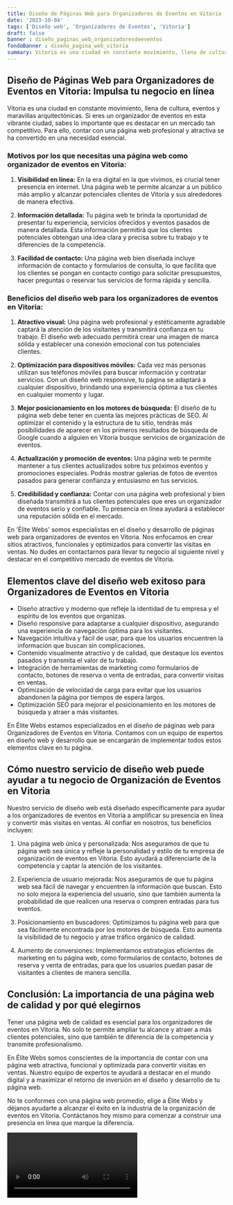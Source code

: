 ```yaml
---
title: Diseño de Páginas Web para Organizadores de Eventos en Vitoria
date: '2023-10-04'
tags: ['Diseño web', 'Organizadores de Eventos', 'Vitoria']
draft: false
banner : diseño_paginas_web_organizadoresdeeventos
fondoBanner : diseño_pagina_web_vitoria
summary: Vitoria es una ciudad en constante movimiento, llena de cultura, eventos y maravillas arquitectónicas. Si eres un organizador de eventos en esta vibrante ciudad, sabes lo importante que es destacar en un mercado tan competitivo. Para ello, contar con una página web profesional y atractiva se ha convertido en una necesidad esencial.
---
```


## **Diseño de Páginas Web para Organizadores de Eventos en Vitoria: Impulsa tu negocio en línea**

Vitoria es una ciudad en constante movimiento, llena de cultura, eventos y maravillas arquitectónicas. Si eres un organizador de eventos en esta vibrante ciudad, sabes lo importante que es destacar en un mercado tan competitivo. Para ello, contar con una página web profesional y atractiva se ha convertido en una necesidad esencial.

### **Motivos por los que necesitas una página web como organizador de eventos en Vitoria:**

1. **Visibilidad en línea:** En la era digital en la que vivimos, es crucial tener presencia en internet. Una página web te permite alcanzar a un público más amplio y alcanzar potenciales clientes de Vitoria y sus alrededores de manera efectiva.

2. **Información detallada:** Tu página web te brinda la oportunidad de presentar tu experiencia, servicios ofrecidos y eventos pasados de manera detallada. Esta información permitirá que los clientes potenciales obtengan una idea clara y precisa sobre tu trabajo y te diferencies de la competencia.

3. **Facilidad de contacto:** Una página web bien diseñada incluye información de contacto y formularios de consulta, lo que facilita que los clientes se pongan en contacto contigo para solicitar presupuestos, hacer preguntas o reservar tus servicios de forma rápida y sencilla.

### **Beneficios del diseño web para los organizadores de eventos en Vitoria:**

1. **Atractivo visual:** Una página web profesional y estéticamente agradable captará la atención de los visitantes y transmitirá confianza en tu trabajo. El diseño web adecuado permitirá crear una imagen de marca sólida y establecer una conexión emocional con tus potenciales clientes.

2. **Optimización para dispositivos móviles:** Cada vez más personas utilizan sus teléfonos móviles para buscar información y contratar servicios. Con un diseño web responsive, tu página se adaptará a cualquier dispositivo, brindando una experiencia óptima a tus clientes en cualquier momento y lugar.

3. **Mejor posicionamiento en los motores de búsqueda:** El diseño de tu página web debe tener en cuenta las mejores prácticas de SEO. Al optimizar el contenido y la estructura de tu sitio, tendrás más posibilidades de aparecer en los primeros resultados de búsqueda de Google cuando a alguien en Vitoria busque servicios de organización de eventos.

4. **Actualización y promoción de eventos:** Una página web te permite mantener a tus clientes actualizados sobre tus próximos eventos y promociones especiales. Podrás mostrar galerías de fotos de eventos pasados para generar confianza y entusiasmo en tus servicios.

5. **Credibilidad y confianza:** Contar con una página web profesional y bien diseñada transmitirá a tus clientes potenciales que eres un organizador de eventos serio y confiable. Tu presencia en línea ayudará a establecer una reputación sólida en el mercado.

En 'Élite Webs' somos especialistas en el diseño y desarrollo de páginas web para organizadores de eventos en Vitoria. Nos enfocamos en crear sitios atractivos, funcionales y optimizados para convertir las visitas en ventas. No dudes en contactarnos para llevar tu negocio al siguiente nivel y destacar en el competitivo mercado de eventos de Vitoria.

<GifSeo />

<Cta />

## Elementos clave del diseño web exitoso para Organizadores de Eventos en Vitoria

- Diseño atractivo y moderno que refleje la identidad de tu empresa y el espíritu de los eventos que organizas.
- Diseño responsive para adaptarse a cualquier dispositivo, asegurando una experiencia de navegación óptima para los visitantes.
- Navegación intuitiva y fácil de usar, para que los usuarios encuentren la información que buscan sin complicaciones.
- Contenido visualmente atractivo y de calidad, que destaque los eventos pasados y transmita el valor de tu trabajo.
- Integración de herramientas de marketing como formularios de contacto, botones de reserva o venta de entradas, para convertir visitas en ventas.
- Optimización de velocidad de carga para evitar que los usuarios abandonen la página por tiempos de espera largos.
- Optimización SEO para mejorar el posicionamiento en los motores de búsqueda y atraer a más visitantes.

En Élite Webs estamos especializados en el diseño de páginas web para Organizadores de Eventos en Vitoria. Contamos con un equipo de expertos en diseño web y desarrollo que se encargarán de implementar todos estos elementos clave en tu página.

## Cómo nuestro servicio de diseño web puede ayudar a tu negocio de Organización de Eventos en Vitoria

Nuestro servicio de diseño web está diseñado específicamente para ayudar a los organizadores de eventos en Vitoria a amplificar su presencia en línea y convertir más visitas en ventas. Al confiar en nosotros, tus beneficios incluyen:

1. Una página web única y personalizada: Nos aseguramos de que tu página web sea única y refleje la personalidad y estilo de tu empresa de organización de eventos en Vitoria. Esto ayudará a diferenciarte de la competencia y captar la atención de los visitantes.

2. Experiencia de usuario mejorada: Nos aseguramos de que tu página web sea fácil de navegar y encuentren la información que buscan. Esto no solo mejora la experiencia del usuario, sino que también aumenta la probabilidad de que realicen una reserva o compren entradas para tus eventos.

3. Posicionamiento en buscadores: Optimizamos tu página web para que sea fácilmente encontrada por los motores de búsqueda. Esto aumenta la visibilidad de tu negocio y atrae tráfico orgánico de calidad.

4. Aumento de conversiones: Implementamos estrategias eficientes de marketing en tu página web, como formularios de contacto, botones de reserva y venta de entradas, para que los usuarios puedan pasar de visitantes a clientes de manera sencilla.

## Conclusión: La importancia de una página web de calidad y por qué elegirnos

Tener una página web de calidad es esencial para los organizadores de eventos en Vitoria. No solo te permite ampliar tu alcance y atraer a más clientes potenciales, sino que también te diferencia de la competencia y transmite profesionalismo.

En Élite Webs somos conscientes de la importancia de contar con una página web atractiva, funcional y optimizada para convertir visitas en ventas. Nuestro equipo de expertos te ayudará a destacar en el mundo digital y a maximizar el retorno de inversión en el diseño y desarrollo de tu página web.

No te conformes con una página web promedio, elige a Élite Webs y déjanos ayudarte a alcanzar el éxito en la industria de la organización de eventos en Vitoria. Contáctanos hoy mismo para comenzar a construir una presencia en línea que marque la diferencia.

<Video />

<CtaBot job='Organizadores de Eventos' city='Vitoria'/>

<Gmaps query='Vitoria+españa+maps' />